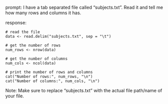prompt:
I have a tab separated file called "subjects.txt". Read it and tell me how many rows and columns it has. 

response:
```
# read the file
data <- read.delim("subjects.txt", sep = "\t")

# get the number of rows
num_rows <- nrow(data)

# get the number of columns
num_cols <- ncol(data)

# print the number of rows and columns
cat("Number of rows:", num_rows, "\n")
cat("Number of columns:", num_cols, "\n")
```
Note: Make sure to replace "subjects.txt" with the actual file path/name of your file.
